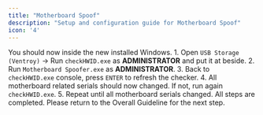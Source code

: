 ```yaml
---
title: "Motherboard Spoof"
description: "Setup and configuration guide for Motherboard Spoof"
icon: '4'
---
```

<Note>You should now inside the new installed Windows.</Note>
<Steps>
  <Step title="Run HWID Checker">
    1. Open `USB Storage (Ventroy)` -> Run `checkHWID.exe` as **ADMINISTRATOR** and put it at beside.
    2. Run `Motherboard Spoofer.exe` as **ADMINISTRATOR**.
    3. Back to `checkHWID.exe` console, press `ENTER` to refresh the checker.
    4. All motherboard related serials should now changed. If not, run again `checkHWID.exe`.
    5. Repeat until all motherboard serials changed.
  </Step>
  <Step title="All step is now completed. You can now close the software.">
  </Step>
</Steps>
All steps are completed. Please return to the Overall Guideline for the next step.
<Card title="Return to Overall Guideline" color="ff0000" horizonal="true" href="/en/no-hwid-guide/no-hwid/overall-guide" icon="rotate-left">
</Card>
